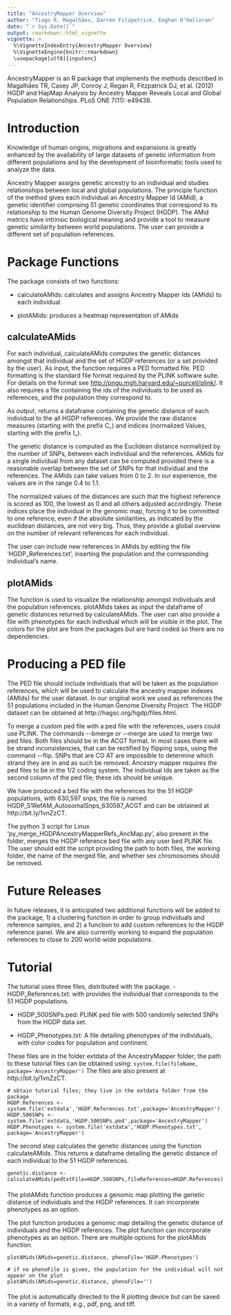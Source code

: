 ```yaml
---
title: "AncestryMapper Overview"
author: "Tiago R. Magalhães, Darren Fitzpatrick, Eoghan O'Halloran"
date: "`r Sys.Date()`"
output: rmarkdown::html_vignette
vignette: >
  %\VignetteIndexEntry{AncestryMapper Overview}
  %\VignetteEngine{knitr::rmarkdown}
  \usepackage[utf8]{inputenc}
---
```


AncestryMapper is an R package that implements the methods described in
Magalhães TR, Casey JP, Conroy J, Regan R, Fitzpatrick DJ, et al. (2012)
HGDP and HapMap Analysis by Ancestry Mapper Reveals Local and Global
Population Relationships. PLoS ONE 7(11): e49438.


####
Introduction
============
Knowledge of human origins, migrations and expansions is greatly
enhanced by the availability of large datasets of genetic information
from different populations and by the development of bioinformatic tools
used to analyze the data.

Ancestry Mapper assigns genetic ancestry to an individual and studies
relationships between local and global populations. The principle
function of the method gives each individual an Ancestry Mapper Id
(AMid), a genetic identifier comprising 51 genetic coordinates that
correspond to its relationship to the Human Genome Diversity Project
(HGDP). The AMid metrics have intrinsic biological meaning and provide a
tool to measure genetic similarity between world populations. The user can provide a different set of population references.


####
Package Functions
=================
The package consists of two functions:

- calculateAMIds: calculates and assigns Ancestry Mapper Ids (AMids) to each
    individual

- plotAMids: produces a heatmap representation of AMids


calculateAMids
--------------
For each individual, calculateAMids computes the genetic distances
amongst that individual and the set of HGDP references (or a set provided by the user). As input, the
function requires a PED formatted file. PED formatting is the standard
file format required by the PLINK software suite. For details on the
format see <http://pngu.mgh.harvard.edu/~purcell/plink/>. It also
requires a file containing the ids of the individuals to be used as references, and the population they correspond to.

As output, returns a dataframe containing the genetic distance of each
individual to the all HGDP references. We provide the raw distance
measures (starting with the prefix C_) and indices (normalized Values,
starting with the prefix I_).

The genetic distance is computed as the Euclidean distance normalized by
the number of SNPs, between each individual and the
references. AMids for a single individual from any dataset can be
computed provided there is a reasonable overlap between the set of SNPs
for that individual and the references. The AMids can take values
from 0 to 2. In our experience, the values are in the range 0.4 to 1.1.

The normalized values of the distances are such that the highest
reference is scored as 100, the lowest as 0 and all others adjusted
accordingly. These indices place the individual in the genomic map,
forcing it to be committed to one reference, even if the absolute
similarities, as indicated by the euclidean distances, are not very big.
Thus, they provide a global overview on the number of relevant
references for each individual.

The user can include new references in AMids by editing the file 'HGDP_References.txt', inserting the population and the corresponding individual’s name.

plotAMids
---------
The function is used to visualize the relationship amongst individuals
and the population references. plotAMids takes as input the dataframe of genetic
distances returned by calculateAMids. The user can also provide a file with phenotypes
for each individual which will be visible in the plot. The colors for
the plot are from the packages but are hard coded so there are no
dependencies.


####
Producing a PED file
====================
The PED file should include individuals that will be taken as the population references, which will be used to calculate the ancestry mapper indexes (AMIds) for the user dataset. In our original work we used as references the 51 populations included in the Human Genome Diversity Project. The HGDP dataset can be obtained at http://hagsc.org/hgdp/files.html.

To merge a custom ped file with a ped file with the references, users could use PLINK. The commands -\-bmerge or -\-merge are used to  merge two ped files. Both files should be in the ACGT format.
In most cases there will be strand inconsistencies, that can be rectified by flipping snps, using the command -\-flip. SNPs that are CG AT are impossible to determine which strand they are in and as such be removed.
Ancestry mapper requires the ped files to be in the 1/2 coding system.
The individual Ids are taken as the second column of the ped file; these ids should be unique.

We have produced a bed file with the references for the 51 HGDP populations, with 630,597 snps; the file is named HGDP_51RefAM_AutosomalSnps_630597_ACGT and can be obtained at http://bit.ly/1vnZzCT.

The python 3 script for Linux 'py_merge_HGDPAncestryMapperRefs_AncMap.py', also present in the folder, merges the HGDP reference bed file with any user bed PLINK file.
The user should edit the script providing the path to both files, the working folder, the name of the merged file, and whether sex chromosomes should be removed.


####
Future Releases
===============
In future releases, it is anticipated two additional functions will be
added to the package,
1) a clustering function in order to group individuals and reference samples, and
2) a function to add custom references to the HGDP reference panel.
We are also currently working to expand the population references to close to 200 world-wide populations.


####
Tutorial
========
The tutorial uses three files, distributed with the package.
- HGDP_References.txt: with provides the individual that corresponds to the  51 HGDP populations.

- HGDP_500SNPs.ped: PLINK ped file with 500 randomly selected SNPs from the HGDP data set.

- HGDP_Phenotypes.txt: A file detailing phenotypes of the individuals, with color codes for population and continent. 

These files are in the folder extdata of the AncestryMapper folder; the path to these tutorial files can be obtained using:
`system.file(fileName, package='AncestryMapper')`
The files are also present at http://bit.ly/1vnZzCT.

```
# obtain tutorial files; they live in the extdata folder from the package
HGDP.References <- system.file('extdata','HGDP.References.txt',package='AncestryMapper')
HGDP.500SNPs <- system.file('extdata,'HGDP.500SNPs.ped',package='AncestryMapper')
HGDP.Phenotypes <- system.file('extdata','HGDP.Phenotypes.txt', package='AncestryMapper')
```

The second step calculates the genetic distances using the function calculateAMids. This returns a
dataframe detailing the genetic distance of each individual to the 51 HGDP references.

`genetic.distance <- calculateAMids(pedtxtFile=HGDP.500SNPs,fileReferences=HGDP.References)`

#### 
The plotAMids function produces a genomic map plotting the genetic distance
of individuals and the HGDP references. It can incorporate phenotypes as an option.

The plot function produces a genomic map detailing the genetic distance of individuals and the HGDP references. The plot function can incorporate phenotypes as an option. There are multiple options for the plotAMids function.

```
plotAMids(AMids=genetic.distance, phenoFile='HGDP.Phenotypes')

# if no phenoFile is given, the population for the individual will not appear on the plot
plotAMids(AMids=genetic.distance, phenoFile='')
```

#### 
The plot is automatically directed to the R plotting device but can be saved in a variety of formats, e.g., pdf, png, and tiff.

####